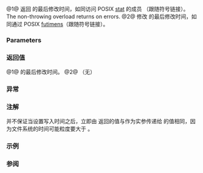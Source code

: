 {{cpp/experimental/fs/title|last_write_time}}
{{cpp/experimental/fs/navbar}}
{{dcl begin}}
{{dcl header|experimental/filesystem}}
{{dcl|num=1|since=fs_ts|1=
file_time_type last_write_time( const path&amp; p );
file_time_type last_write_time( const path&amp; p, error_code&amp; ec )
}}
{{dcl|num=2|since=fs_ts|1=
void last_write_time( const path&amp; p, file_time_type new_time );
void last_write_time( const path&amp; p, file_time_type new_time, error_code&amp; ec );
}}
{{dcl end}}

@1@ 返回 {{c|p}} 的最后修改时间，如同访问 POSIX [https://pubs.opengroup.org/onlinepubs/9699919799/functions/stat.html stat] 的成员 {{tt|st_mtime}}（跟随符号链接）。
The non-throwing overload returns {{c|file_time_type::min()}} on errors.
@2@ 修改 {{c|p}} 的最后修改时间，如同通过 POSIX [https://pubs.opengroup.org/onlinepubs/9699919799/functions/futimens.html futimens]（跟随符号链接）。

===Parameters===
{{par begin}}
{{par|p|要检查或修改的路径}}
{{par|new_time|新的修改时间}}
{{par|ec|用于无抛出重载中报告错误的输出形参}}
{{par end}}

===返回值===
@1@ {{c|p}} 的最后修改时间。
@2@ （无）

===异常===
{{cpp/experimental/fs/error_handling|p}}

===注解===
并不保证当设置写入时间之后，立即由 {{v|1}} 返回的值与作为实参传递给 {{v|2}} 的值相同，因为文件系统的时间可能粒度要大于 {{tt|file_time_type}}。

===示例===
{{cpp/experimental/fs/time_example}}

===参阅===
{{dsc begin}}
{{dsc inc|cpp/experimental/fs/dsc file_time_type}}
{{dsc end}}